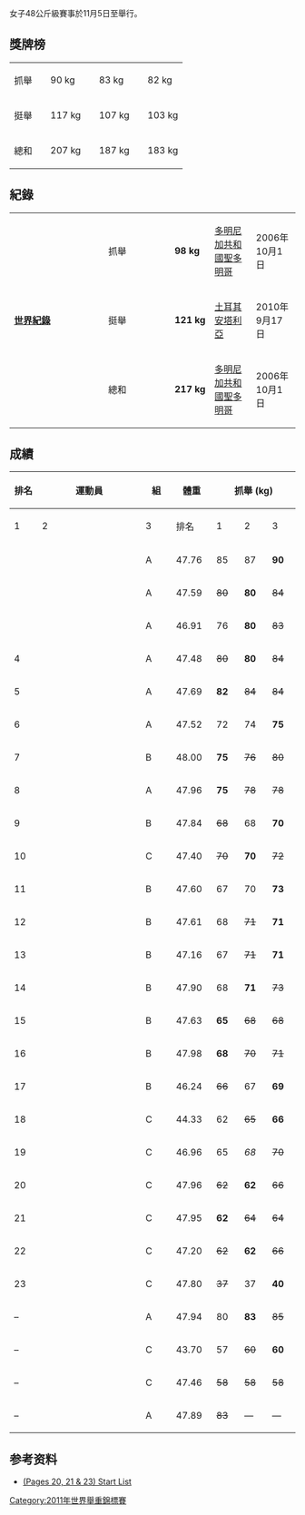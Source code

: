 {{WWC2011}}
{{main|2011年世界舉重錦標賽}}
女子48公斤級賽事於11月5日至舉行。

==獎牌榜==
{| {{MedalistTable|type=項目|columns=2|width=250|labelwidth=100}}
|-
|抓舉
|{{flagIOC2medalist|[[田源|田源]]|CHN|2011年世界舉重錦標賽}} || 90 kg
|{{flagIOC2medalist|[[Genny_Pagliaro|Genny Pagliaro]]|ITA|2011年世界舉重錦標賽}}|| 83 kg
|{{flagIOC2medalist|[[Marzena_Karpińska|Marzena Karpińska]]|POL|2011年世界舉重錦標賽}}|| 82 kg
|-
|挺舉
|{{flagIOC2medalist|[[田源|田源]]|CHN|2011年世界舉重錦標賽}} || 117 kg
|{{flagIOC2medalist|[[Panida_Khamsri|Panida Khamsri]]|THA|2011年世界舉重錦標賽}} || 107 kg
|{{flagIOC2medalist|[[Nurdan_Karagöz|Nurdan Karagöz]]|TUR|2011年世界舉重錦標賽}} || 103 kg
|-
|總和
|{{flagIOC2medalist|[[田源|田源]]|CHN|2011年世界舉重錦標賽}} || 207 kg
|{{flagIOC2medalist|[[Panida_Khamsri|Panida Khamsri]]|THA|2011年世界舉重錦標賽}} || 187 kg
|{{flagIOC2medalist|[[Nurdan_Karagöz|Nurdan Karagöz]]|TUR|2011年世界舉重錦標賽}} || 183 kg
|}

==紀錄==
{| class="wikitable"
|-
|width=150 rowspan=3|'''[[舉重紀錄列表|世界紀錄]]'''
|width=85|抓舉
|{{flagathlete|[[楊煉|楊煉]]|CHN}}
|'''98 kg'''
|[[多明尼加共和國|多明尼加共和國]][[聖多明哥|聖多明哥]]
|2006年10月1日
|-
|挺舉
|{{flagathlete|[[努爾詹·塔伊蘭|努爾詹·塔伊蘭]]|TUR}}
|'''121 kg'''
|[[土耳其|土耳其]][[安塔利亞|安塔利亞]]
|2010年9月17日
|-
|總和
|{{flagathlete|[[楊煉|楊煉]]|CHN}}
|'''217 kg'''
|[[多明尼加共和國|多明尼加共和國]][[聖多明哥|聖多明哥]]
|2006年10月1日
|}

==成績==
{|class = "wikitable" style="text-align:center;"
! rowspan=2 width=40|排名
! rowspan=2 width=250|運動員
! rowspan=2 width=50|組
! rowspan=2 width=60|體重
!colspan=4| 抓舉 (kg)
!colspan=4| 挺舉 (kg)
!rowspan=2 width=60| 總和
|-
! width=40|1
! width=40|2
! width=40|3
! width=40|排名
! width=40|1
! width=40|2
! width=40|3
! width=40|排名
|-
| {{gold01}} ||align=left| {{flagathlete|[[田源|田源]]|CHN}} || A || 47.76 || 85 || 87 || '''90''' || {{gold01}} || 111 || 115 || '''117''' || {{gold01}}  || '''207'''
|-
| {{silver02}} ||align=left| {{flagathlete|[[Panida_Khamsri|Panida Khamsri]]|THA}} || A || 47.59 || <s>80 || '''80''' || <s>84 || 6 || 103 || 104 || '''107''' || {{silver02}} || '''187'''
|-
| {{bronze03}} ||align=left| {{flagathlete|[[Nurdan_Karagöz|Nurdan Karagöz]]|TUR}} || A || 46.91 || 76 || '''80''' || <s>83 || 4 || 101 || <s>103 || '''103''' || {{bronze03}} || '''183'''
|-
| 4 ||align=left| {{flagathlete|[[Wipada_Sirimongkhon|Wipada Sirimongkhon]]|THA}} || A || 47.48 || <s>80 || '''80''' || <s>84 || 5 || <s>101 || 101 || '''103''' || 4 || '''183'''
|-
| 5 ||align=left| {{flagathlete|[[Marzena_Karpińska|Marzena Karpińska]]|POL}} || A || 47.69 || '''82''' || <s>84 || <s>84 || {{bronze03}} || 98 || '''101''' || <s>103 || 5 || '''183'''
|-
| 6 ||align=left| {{flagathlete|[[Ngangbam_Soniya_Chanu|Ngangbam Soniya Chanu]]|IND}} || A || 47.52 || 72 || 74 || '''75''' || 7 || 93 || '''96''' || <s>100 || 7 || '''171'''
|-
| 7 ||align=left| {{flagathlete|[[Shqiponja_Brahja|Shqiponja Brahja]]|ALB}} || B || 48.00 || '''75''' || <s>76 || <s>80 || 9 || 90 || <s>96 || '''96''' || 8 || '''171'''
|-
| 8 ||align=left| {{flagathlete|[[Silviya_Angelova|Silviya Angelova]]|AZE}} || A || 47.96 || '''75''' || <s>78 || <s>78 || 8 || '''95''' || <s>97 || <s>97 || 10 || '''170'''
|-
| 9 ||align=left| {{flagathlete|[[Betsi_Rivas|Betsi Rivas]]|VEN}} || B || 47.84 || <s>68 || 68 || '''70''' || 15 || 90 || 95 || '''97''' || 6 || '''167'''
|-
| 10 ||align=left| {{flagathlete|[[Lely_Burgos|Lely Burgos]]|PUR}} || C || 47.40 || <s>70 || '''70''' || <s>72 || 14 || <s>92 || 92 || <s>'''95''' || 9 || '''165'''
|-
| 11 ||align=left| {{flagathlete|[[Estefania_Juan|Estefania Juan]]|ESP}} || B || 47.60 || 67 || 70 || '''73''' || 10 || 87 || <s>90 || '''90''' || 11 || '''163'''
|-
| 12 ||align=left| {{flagathlete|[[Sanjita_Chanu_Khumukchan|Sanjita Chanu Khumukchan]]|IND}} || B || 47.61 || 68 || <s>71 || '''71''' || 12 || '''90''' || <s>93 || <s>93 || 12 || '''161'''
|-
| 13 ||align=left| {{flagathlete|[[Mashitoh|Mashitoh]]|INA}} || B || 47.16 || 67 || <s>71 || '''71''' || 11 || '''87''' || <s>92 || <s>92 || 14 || '''158'''
|-
| 14 ||align=left| {{flagathlete|[[Melanie_Bardis|Melanie Bardis]]|FRA}} || B || 47.90 || 68 || '''71''' || <s>73 || 13 || '''87''' || <s>90 || <s>90 || 15 || '''158'''
|-
| 15 ||align=left| {{flagathlete|[[Anais_Michel|Anais Michel]]|FRA}} || B || 47.63 || '''65''' || <s>68 || <s>68 || 20 || 83 || 86 || '''88''' || 13 || '''153'''
|-
| 16 ||align=left| {{flagathlete|[[Carolanni_Reyes|Carolanni Reyes]]|DOM}} || B || 47.98 || '''68''' || <s>70 || <s>71 || 18 || 80 || '''85''' || <s>90 || 18 || '''163'''
|-
| 17 ||align=left| {{flagathlete|[[Georgina_Silvestre|Georgina Silvestre]]|DOM}} || B || 46.24 || <s>66 || 67 || '''69''' || 16 || 79 || '''82''' || <s>85 || 20 || '''151'''
|-
| 18 ||align=left| {{flagathlete|[[Giovanna_D'Alessandro|Giovanna D'Alessandro]]|ITA}} || C || 44.33 || 62 || <s>65 || '''66''' || 19 || 80 || '''84''' || <s>86 || 19 || '''150'''
|-
| 19 ||align=left| {{flagathlete|[[Vargas_Murcia|Vargas Murcia]]|ESA}} || C || 46.96 || 65 || ''68'' || <s>70 || 17 || '''80''' || <s>84 || <s>84 || 22 || '''148'''
|-
| 20 ||align=left| {{flagathlete|[[Aline_Roberta_Campeiro|Aline Roberta Campeiro]]|BRA}} || C || 47.96 || <s>62 || '''62''' || <s>66 || 23 || 78 || 83 || '''86''' || 16 || '''148'''
|-
| 21 ||align=left| {{flagathlete|[[Joanne_Calvino|Joanne Calvino]]|GBR}} || C || 47.95 || '''62''' || <s>64 || <s>64 || 22 || 83 || '''85''' || <s>87 || 17 || '''147'''
|-
| 22 ||align=left| {{flagathlete|[[Vivian_Lee|Vivian Lee]]|AUS}} || C || 47.20 || <s>62 || '''62''' || <s>66 || 21 || '''82''' || <s>87 || <s>87 || 21 || '''144'''
|-
| 23 ||align=left| {{flagathlete|[[Kulsoom_Beenazir_Abdullah|Kulsoom Beenazir Abdullah]]|PAK}} || C || 47.80 || <s>37 || 37 || '''40''' || 25 || 48 || '''52''' || <s>55 || 24 || '''92'''
|-
| – ||align=left| {{flagathlete|[[Genny_Pagliaro|Genny Pagliaro]]|ITA}} || A || 47.94 || 80 || '''83''' || <s>85 || {{silver02}} || <s>100 || <s>100 || <s>100 || — || —
|-
| – ||align=left| {{flagathlete|[[Hannah_Powell|Hannah Powell]]|GBR}} || C || 43.70 || 57 || <s>60 || '''60''' || 24 || <s>77 || <s>77 || <s>77 || — || —
|-
| – ||align=left| {{flagathlete|[[Fiorella_de_Rocio_Ramirez|Fiorella de Rocio Ramirez]]|PER}} || C || 47.46 || <s>58 || <s>58 || <s>58 || — || 70 || '''75''' || <s>80 || 23 || —
|-
| – ||align=left| {{flagathlete|[[Cristina_Iovu|Cristina Iovu]]|MDA}} || A || 47.89 || <s>83 || — || — || — || — || — || — || — || — 
|}

==参考资料==
{{reflist}}
*[http://www.iwf.net/events/2011/WWC_Paris/Start_Lists.pdf (Pages 20, 21 & 23) Start List]{{Wayback|url=http://www.iwf.net/events/2011/WWC_Paris/Start_Lists.pdf |date=20111111153019 }}

[[Category:2011年世界舉重錦標賽|Category:2011年世界舉重錦標賽]]
